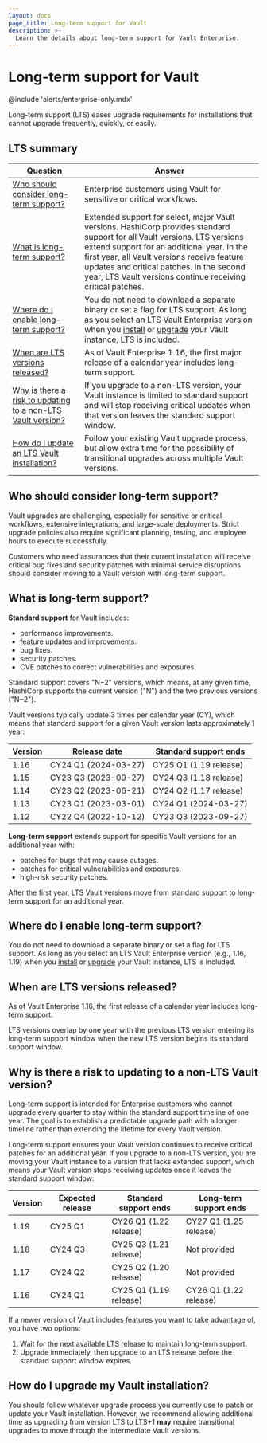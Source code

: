 ```yaml
---
layout: docs
page_title: Long-term support for Vault
description: >-
  Learn the details about long-term support for Vault Enterprise.
---
```


# Long-term support for Vault

@include 'alerts/enterprise-only.mdx'

Long-term support (LTS) eases upgrade requirements for installations that cannot
upgrade frequently, quickly, or easily.

## LTS summary

<table>

  <thead>
    <tr>
      <th style={{width:'30%', verticalAlign:'middle'}}>Question</th>
      <th style={{verticalAlign: 'middle'}}>Answer</th>
    </tr>
  </thead>
  <tbody>
  <tr>
    <td style={{verticalAlign: 'middle'}}>
      <a href="#who">Who should consider long-term support?</a>
    </td>
    <td style={{verticalAlign: 'middle'}}>
      Enterprise customers using Vault for sensitive or critical workflows.
    </td>
  </tr>
  <tr>
    <td style={{verticalAlign: 'middle'}}>
      <a href="#what">What is long-term support?</a>
    </td>
    <td style={{verticalAlign: 'middle'}}>
      Extended support for select, major Vault versions. HashiCorp provides
      standard support for all Vault versions. LTS versions extend support for
      an additional year. In the first year, all Vault versions receive
      feature updates and critical patches. In the second year, LTS Vault
      versions continue receiving critical patches.
    </td>
  </tr>
  <tr>
    <td style={{verticalAlign: 'middle'}}>
      <a href="#where">Where do I enable long-term support?</a>
    </td>
    <td style={{verticalAlign: 'middle'}}>
      You do not need to download a separate binary or set a flag for LTS
      support. As long as you select an LTS Vault Enterprise version when you
      <a href="/vault/install">install</a> or
      <a href="/vault/docs/upgrading">upgrade</a> your Vault instance, LTS is
      included.
    </td>
  </tr>
  <tr>
    <td style={{verticalAlign: 'middle'}}>
      <a href="#when">When are LTS versions released?</a>
    </td>
    <td style={{verticalAlign: 'middle'}}>
      As of Vault Enterprise 1.16, the first major release of a calendar year includes
      long-term support.
    </td>
  </tr>
  <tr>
    <td style={{verticalAlign: 'middle'}}>
      <a href="#why">Why is there a risk to updating to a non-LTS Vault version?</a>
    </td>
    <td style={{verticalAlign: 'middle'}}>
      If you upgrade to a non-LTS version, your Vault instance is limited to
      standard support and will stop receiving critical updates when that
      version leaves the standard support window.
    </td>
  </tr>
  <tr>
    <td style={{verticalAlign: 'middle'}}>
      <a href="#how">How do I update an LTS Vault installation?</a>
    </td>
    <td style={{verticalAlign: 'middle'}}>
      Follow your existing Vault upgrade process, but allow extra time for the
      possibility of transitional upgrades across multiple Vault versions.
    </td>
  </tr>
</tbody>
</table>

<a id="who" />

## Who should consider long-term support?

Vault upgrades are challenging, especially for sensitive or critical workflows,
extensive integrations, and large-scale deployments. Strict upgrade policies
also require significant planning, testing, and employee hours to execute
successfully. 

Customers who need assurances that their current installation will receive
critical bug fixes and security patches with minimal service disruptions should
consider moving to a Vault version with long-term support.

<a id="what" />

## What is long-term support?

**Standard support** for Vault includes:

- performance improvements.
- feature updates and improvements.
- bug fixes.
- security patches.
- CVE patches to correct vulnerabilities and exposures.

Standard support covers "N&minus;2" versions, which means, at any given time,
HashiCorp supports the current version ("N") and the two previous versions
("N&minus;2").

Vault versions typically update 3 times per calendar year (CY), which means that
standard support for a given Vault version lasts approximately 1 year:

Version | Release date         | Standard support ends
------- | -------------------- | ----------------------
1.16    | CY24 Q1 (2024-03-27) | CY25 Q1 (1.19 release) 
1.15    | CY23 Q3 (2023-09-27) | CY24 Q3 (1.18 release) 
1.14    | CY23 Q2 (2023-06-21) | CY24 Q2 (1.17 release) 
1.13    | CY23 Q1 (2023-03-01) | CY24 Q1 (2024-03-27) 
1.12    | CY22 Q4 (2022-10-12) | CY23 Q3 (2023-09-27) 

**Long-term support** extends support for specific Vault versions for an
additional year with:

- patches for bugs that may cause outages.
- patches for critical vulnerabilities and exposures.
- high-risk security patches.

After the first year, LTS Vault versions move from standard support to long-term
support for an additional year.

<a id="where" />

## Where do I enable long-term support?

You do not need to download a separate binary or set a flag for LTS support. As
long as you select an LTS Vault Enterprise version (e.g., 1.16, 1.19) when you
[install](/vault/install) or [upgrade](/vault/docs/upgrading) your Vault
instance, LTS is included.

<a id="when" />

## When are LTS versions released?

As of Vault Enterprise 1.16, the first release of a calendar year includes
long-term support.

LTS versions overlap by one year with the previous LTS version entering its
long-term support window when the new LTS version begins its standard support
window.

<a id="why" />

## Why is there a risk to updating to a non-LTS Vault version?

Long-term support is intended for Enterprise customers who cannot upgrade
every quarter to stay within the standard support timeline of one year. The
goal is to establish a predictable upgrade path with a longer timeline rather
than extending the lifetime for every Vault version.

Long-term support ensures your Vault version continues to receive critical
patches for an additional year. If you upgrade to a non-LTS version, you are
moving your Vault instance to a version that lacks extended support, which means
your Vault version stops receiving updates once it leaves the standard support
window:

Version | Expected release | Standard support ends  | Long-term support ends
------- | ---------------- | ---------------------- | ---------------------
1.19    | CY25 Q1          | CY26 Q1 (1.22 release) | CY27 Q1 (1.25 release)
1.18    | CY24 Q3          | CY25 Q3 (1.21 release) | Not provided
1.17    | CY24 Q2          | CY25 Q2 (1.20 release) | Not provided
1.16    | CY24 Q1          | CY25 Q1 (1.19 release) | CY26 Q1 (1.22 release) 

If a newer version of Vault includes features you want to take advantage of, you
have two options:

1. Wait for the next available LTS release to maintain long-term support.
1. Upgrade immediately, then upgrade to an LTS release before the standard
   support window expires.

<a id="how" />

## How do I upgrade my Vault installation?

You should follow whatever upgrade process you currently use to patch or update
your Vault installation. However, we recommend allowing additional time as
upgrading from version LTS to LTS+1 **may** require transitional upgrades to
move through the intermediate Vault versions.